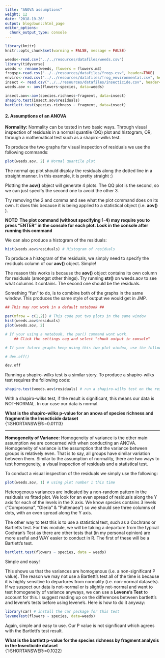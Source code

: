 ```yaml
---
title: "ANOVA assumptions"
weight: 12
date: '2018-10-26'
output: blogdown::html_page
editor_options:
  chunk_output_type: console
---
```

```r
library(knitr)
knitr::opts_chunk$set(warning = FALSE, message = FALSE)
```
```r
weeds<-read.csv("../../resources/datafiles/weeds.csv")
library(tidyverse)
weeds <- rename(weeds, flowers = flowers.m3)
frogsp<-read.csv("../../resources/datafiles/frogs.csv", header=TRUE)
enviro<-read.csv("../../resources/datafiles/frog_environmental.csv", header=TRUE)
insect <- read.csv("../../resources/datafiles/insecticide.csv", header=TRUE)
weeds.aov <- aov(flowers~species, data=weeds)

insect.aov<-aov(species.richness~fragment, data=insect)
shapiro.test(insect.aov$residuals)
bartlett.test(species.richness ~ fragment, data=insect)
```

#### 2. Assumptions of an ANOVA  

**Normality:** Normality can be tested in two basic ways. Through visual inspection of residuals in a normal quantile (QQ) plot and histogram, OR, through a mathematical test such as a shapiro-wilks test.  

To produce the two graphs for visual inspection of residuals we use the following commands:
```r
plot(weeds.aov, 2) # Normal quantile plot
```

The normal qq plot should display the residuals along the dotted line in a straight manner. In this example, it is pretty straight :)  

Plotting the **aov()** object will generate 4 plots. The QQ plot is the second, so we can just specify the second one to avoid the other 3.

Try removing the 2 and comma and see what the plot command does on its own. It does this because it is being applied to a statistical object (i.e. **aov()** ).  
  
  **NOTE: The plot command (without specifying 1-4) may require you to press "ENTER" in the console for each plot. Look in the console after running this command**  



We can also produce a histogram of the residuals:
```r
hist(weeds.aov$residuals) # Histogram of residuals
```

To produce a histogram of the residuals, we simply need to specify the residuals column of our **aov()** object. Simple!  

The reason this works is because the **aov()** object contains its own column for residuals (amongst other things). Try running **str()** on weeds.aov to see what columns it contains. The second one should be the residuals.

Something "fun" to do, is to combine both of the graphs in the same window. This produces the same style of output we would get in JMP.
```r
## This may not work in a default notebook ##

par(mfrow = c(1,2)) # This code put two plots in the same window
hist(weeds.aov$residuals)
plot(weeds.aov, 2)

# If your using a notebook, the par() command wont work. 
    ## Click the settings cog and select "chunk output in console"

# If your future graphs keep using this two plot window, use the following command in the console to stop it.

# dev.off()
```

```r
dev.off
```
Running a shapiro-wilks test is a similar story. To produce a shapiro-wilks test requires the following code:
```r
shapiro.test(weeds.aov$residuals) # run a shapiro-wilks test on the residuals column of our anova object using the shapiro.test() function
```

With a shapiro-wilks test, if the result is significant, this means our data is NOT-NORMAL. In our case our data is normal.  

**What is the shapiro-wilks p-value for an anova of species richness and fragment in the Insecticide dataset**  
{1:SHORTANSWER:=0.01113}

---

**Homogeneity of Variance:** Homogeneity of variance is the other main assumption we are concerned with when conducting an ANOVA. Homogeneity of variance is the assumption that the variance between groups is relatively even. That is to say, all groups have similar variation between them. Similar to the assumption of normality, there are two ways to test homogeneity, a visual inspection of residuals and a statistical test.  

To conduct a visual inspection of the residuals we simply use the following:
```r
plot(weeds.aov, 1) # using plot number 1 this time
```

Heterogenous variances are indicated by a non-random pattern in the residuals vs fitted plot. We look for an even spread of residuals along the Y axis for each of the levels in the X axis. We know species contains 3 levels ("Comprosma", "Oleria" & "Pultenaea") so we should see three columns of dots, with an even spread along the Y axis.  

The other way to test this is to use a statistical test, such as a Cochrans or Bartletts test. For this module, we will be taking a departure from the typical Cochran's Test as there are other tests that (in my personal opinion) are more useful and WAY easier to conduct in R. The first of these will be a Bartlett's test.  

```r
bartlett.test(flowers ~ species, data = weeds)
```

Simple and easy!  

This shows us that the variances are homogenous (i.e. a non-significant P value). The reason we may not use a Bartlett's test all of the time is because it is highly sensitive to departures from normality (i.e. non-normal datasets). If we suspect our data is not-normal or is slightly not-normal and want to test homogeneity of variance anyways, we can use a **Levene's Test** to account for this. I suggest reading up on the differences between bartlett's and levene's tests before using levene's. Here is how to do it anyway:

```r
library(car) # install the car package for this test
leveneTest(flowers ~ species, data=weeds)
```

Again, simple and easy to use. Our P value is not significant which agrees with the Bartlett's test result.  


**What is the bartlett p-value for the species richness by fragment analysis in the Insecticide dataset**  
{1:SHORTANSWER:=0.1022}